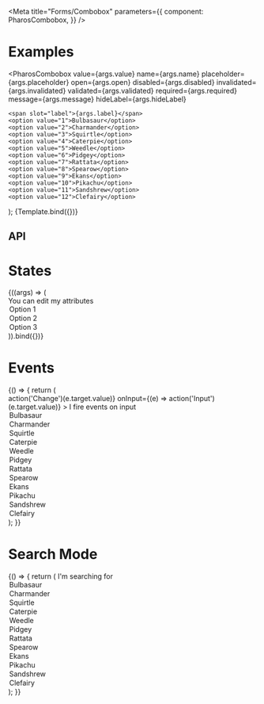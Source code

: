 


<Intro />

<Meta
  title="Forms/Combobox"
  parameters={{
    component: PharosCombobox,
  }}
/>

# Examples

  <PharosCombobox
    value={args.value}
    name={args.name}
    placeholder={args.placeholder}
    open={args.open}
    disabled={args.disabled}
    invalidated={args.invalidated}
    validated={args.validated}
    required={args.required}
    message={args.message}
    hideLabel={args.hideLabel}
  >
    <span slot="label">{args.label}</span>
    <option value="1">Bulbasaur</option>
    <option value="2">Charmander</option>
    <option value="3">Squirtle</option>
    <option value="4">Caterpie</option>
    <option value="5">Weedle</option>
    <option value="6">Pidgey</option>
    <option value="7">Rattata</option>
    <option value="8">Spearow</option>
    <option value="9">Ekans</option>
    <option value="10">Pikachu</option>
    <option value="11">Sandshrew</option>
    <option value="12">Clefairy</option>
  </PharosCombobox>
);

<Canvas withToolbar>
  <Story
    name="Base"
    args={{
      label: 'I am a label',
      value: '',
      name: '',
      placeholder: '',
      open: false,
      invalidated: false,
      validated: false,
      required: false,
      message: '',
      hideLabel: false,
    }}
  >
    {Template.bind({})}
  </Story>
</Canvas>

## API

<ArgsTable of={PharosCombobox} />

# States

<Canvas withToolbar>
  <Story
    name="States"
    args={{
      placeholder: 'Enter some text',
      open: false,
      disabled: false,
      value: '',
      hideLabel: false,
    }}
  >
    {((args) => (
      <div
        style={{
          display: 'grid',
          gridGap: '1rem',
          gridTemplateColumns: 'repeat(1, 250px)',
        }}
      >
        <PharosCombobox
          placeholder={args.placeholder}
          open={args.open}
          disabled={args.disabled}
          value={args.value}
          hideLabel={args.hideLabel}
        >
          <span slot="label">You can edit my attributes</span>
          <option value="1">Option 1</option>
          <option value="2">Option 2</option>
          <option value="3">Option 3</option>
        </PharosCombobox>
      </div>
    )).bind({})}
  </Story>
</Canvas>

# Events

<Canvas withToolbar>
  <Story name="Events">
    {() => {
      return (
        <div
          style={{
            display: 'grid',
            gridGap: '1rem',
            gridTemplateColumns: 'repeat(1, 250px)',
          }}
        >
          <PharosCombobox
            placeholder="Enter some text"
            onChange={(e) => action('Change')(e.target.value)}
            onInput={(e) => action('Input')(e.target.value)}
          >
            <span slot="label">I fire events on input</span>
            <option value="1">Bulbasaur</option>
            <option value="2">Charmander</option>
            <option value="3">Squirtle</option>
            <option value="4">Caterpie</option>
            <option value="5">Weedle</option>
            <option value="6">Pidgey</option>
            <option value="7">Rattata</option>
            <option value="8">Spearow</option>
            <option value="9">Ekans</option>
            <option value="10">Pikachu</option>
            <option value="11">Sandshrew</option>
            <option value="12">Clefairy</option>
          </PharosCombobox>
        </div>
      );
    }}
  </Story>
</Canvas>

# Search Mode

<Canvas withToolbar>
  <Story name="Search Mode">
    {() => {
      return (
        <PharosCombobox placeholder="Search for things" searchMode>
          <span slot="label">I'm searching for</span>
          <option value="1">Bulbasaur</option>
          <option value="2">Charmander</option>
          <option value="3">Squirtle</option>
          <option value="4">Caterpie</option>
          <option value="5">Weedle</option>
          <option value="6">Pidgey</option>
          <option value="7">Rattata</option>
          <option value="8">Spearow</option>
          <option value="9">Ekans</option>
          <option value="10">Pikachu</option>
          <option value="11">Sandshrew</option>
          <option value="12">Clefairy</option>
        </PharosCombobox>
      );
    }}
  </Story>
</Canvas>
